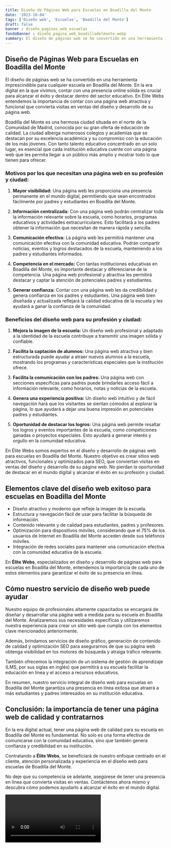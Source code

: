 ```yaml
---
title: Diseño de Páginas Web para Escuelas en Boadilla del Monte
date: '2023-10-04'
tags: ['Diseño web', 'Escuelas', 'Boadilla del Monte']
draft: false
banner : diseño_paginas_web_escuelas
fondoBanner : diseño_pagina_web_boadilladelmonte.webp
summary: El diseño de páginas web se ha convertido en una herramienta imprescindible para cualquier escuela en Boadilla del Monte. En la era digital en la que vivimos, contar con una presencia online sólida es crucial para alcanzar el éxito y destacar dentro del sector educativo. En Élite Webs entendemos la importancia de contar con una página web atractiva y funcional que convierta visitas en ventas del diseño y desarrollo de su página web.
---
```


## Diseño de Páginas Web para Escuelas en Boadilla del Monte

El diseño de páginas web se ha convertido en una herramienta imprescindible para cualquier escuela en Boadilla del Monte. En la era digital en la que vivimos, contar con una presencia online sólida es crucial para alcanzar el éxito y destacar dentro del sector educativo. En Élite Webs entendemos la importancia de contar con una página web atractiva y funcional que convierta visitas en ventas del diseño y desarrollo de su página web.

Boadilla del Monte es una hermosa ciudad situada en el norte de la Comunidad de Madrid, conocida por su gran oferta de educación de calidad. La ciudad alberga numerosos colegios y academias que se destacan por su excelencia académica y su compromiso con la educación de los más jóvenes. Con tanto talento educativo concentrado en un solo lugar, es esencial que cada institución educativa cuente con una página web que les permita llegar a un público más amplio y mostrar todo lo que tienen para ofrecer.

### Motivos por los que necesitan una página web en su profesión y ciudad:

1. **Mayor visibilidad:** Una página web les proporciona una presencia permanente en el mundo digital, permitiendo que sean encontrados fácilmente por padres y estudiantes en Boadilla del Monte.

2. **Información centralizada:** Con una página web podrán centralizar toda la información relevante sobre la escuela, como horarios, programas educativos y actividades extracurriculares. Esto facilitará a los padres obtener la información que necesitan de manera rápida y sencilla.

3. **Comunicación efectiva:** La página web les permitirá mantener una comunicación efectiva con la comunidad educativa. Podrán compartir noticias, eventos y logros destacados de la escuela, manteniendo a los padres y estudiantes informados.

4. **Competencia en el mercado:** Con tantas instituciones educativas en Boadilla del Monte, es importante destacar y diferenciarse de la competencia. Una página web profesional y atractiva les permitirá destacar y captar la atención de potenciales padres y estudiantes.

5. **Generar confianza:** Contar con una página web les da credibilidad y genera confianza en los padres y estudiantes. Una página web bien diseñada y actualizada reflejará la calidad educativa de la escuela y les ayudará a ganar la confianza de la comunidad.

### Beneficios del diseño web para su profesión y ciudad:

1. **Mejora la imagen de la escuela:** Un diseño web profesional y adaptado a la identidad de la escuela contribuye a transmitir una imagen sólida y confiable.

2. **Facilita la captación de alumnos:** Una página web atractiva y bien estructurada puede ayudar a atraer nuevos alumnos a la escuela, mostrando los programas y características especiales que la institución ofrece.

3. **Facilita la comunicación con los padres:** Una página web con secciones específicas para padres puede brindarles acceso fácil a información relevante, como horarios, notas y noticias de la escuela.

4. **Genera una experiencia positiva:** Un diseño web intuitivo y de fácil navegación hará que los visitantes se sientan cómodos al explorar la página, lo que ayudará a dejar una buena impresión en potenciales padres y estudiantes.

5. **Oportunidad de destacar los logros:** Una página web permite resaltar los logros y eventos importantes de la escuela, como competiciones ganadas o proyectos especiales. Esto ayudará a generar interés y orgullo en la comunidad educativa.

En Élite Webs somos expertos en el diseño y desarrollo de páginas web para escuelas en Boadilla del Monte. Nuestro objetivo es crear sitios web atractivos, funcionales y optimizados para SEO, que conviertan visitas en ventas del diseño y desarrollo de su página web. No pierdan la oportunidad de destacar en el mundo digital y alcanzar el éxito en su profesión y ciudad.

<GifSeo />

<Cta />

## Elementos clave del diseño web exitoso para escuelas en Boadilla del Monte

- Diseño atractivo y moderno que refleje la imagen de la escuela.
- Estructura y navegación fácil de usar para facilitar la búsqueda de información.
- Contenido relevante y de calidad para estudiantes, padres y profesores.
- Optimización para dispositivos móviles, considerando que el 75% de los usuarios de Internet en Boadilla del Monte acceden desde sus teléfonos móviles.
- Integración de redes sociales para mantener una comunicación efectiva con la comunidad educativa de la escuela.

En **Élite Webs**, especializados en diseño y desarrollo de páginas web para escuelas en Boadilla del Monte, entendemos la importancia de cada uno de estos elementos para garantizar el éxito de su presencia en línea.

## Cómo nuestro servicio de diseño web puede ayudar

Nuestro equipo de profesionales altamente capacitados se encargará de diseñar y desarrollar una página web a medida para su escuela en Boadilla del Monte. Analizaremos sus necesidades específicas y utilizaremos nuestra experiencia para crear un sitio web que cumpla con los elementos clave mencionados anteriormente.

Además, brindamos servicios de diseño gráfico, generación de contenido de calidad y optimización SEO para asegurarnos de que su página web obtenga visibilidad en los motores de búsqueda y atraiga tráfico relevante.

También ofrecemos la integración de un sistema de gestión de aprendizaje (LMS, por sus siglas en inglés) que permitirá a su escuela facilitar la educación en línea y el acceso a recursos educativos.

En resumen, nuestro servicio integral de diseño web para escuelas en Boadilla del Monte garantiza una presencia en línea exitosa que atraerá a más estudiantes y padres interesados en su institución educativa.

## Conclusión: la importancia de tener una página web de calidad y contratarnos

En la era digital actual, tener una página web de calidad para su escuela en Boadilla del Monte es fundamental. No solo es una forma efectiva de comunicarse con la comunidad educativa, sino que también genera confianza y credibilidad en su institución.

Contratando a **Élite Webs**, se beneficiará de nuestro enfoque centrado en el cliente, atención personalizada y experiencia en el diseño web para escuelas de Boadilla del Monte.

No deje que su competencia se adelante, asegúrese de tener una presencia en línea que convierta visitas en ventas. Contáctenos ahora mismo y descubra cómo podemos ayudarlo a alcanzar el éxito en el mundo digital.

<Video />

<CtaBot job='Escuelas' city='Boadilla del Monte'/>

<Gmaps query='Boadilla del Monte+españa+maps' />
